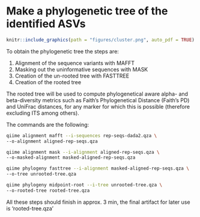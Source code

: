 # Make a phylogenetic tree of the identified ASVs
```r
knitr::include_graphics(path = "figures/cluster.png", auto_pdf = TRUE)
``` 

To obtain the phylogenetic tree the steps are:

1. Alignment of the sequence variants with MAFFT
2. Masking out the uninformative sequences with MASK
3. Creation of the un-rooted tree with FASTTREE
4. Creation of the rooted tree

The rooted tree will be used to compute phylogenetical aware alpha- and beta-diversity metrics such as Faith’s Phylogenetical Distance (Faith’s PD) and UniFrac distances, for any marker for which this is possible (therefore excluding ITS among others).

The commands are the following:

```bash
qiime alignment mafft --i-sequences rep-seqs-dada2.qza \
--o-alignment aligned-rep-seqs.qza

qiime alignment mask --i-alignment aligned-rep-seqs.qza \
--o-masked-alignment masked-aligned-rep-seqs.qza

qiime phylogeny fasttree --i-alignment masked-aligned-rep-seqs.qza \
--o-tree unrooted-tree.qza

qiime phylogeny midpoint-root --i-tree unrooted-tree.qza \
--o-rooted-tree rooted-tree.qza
```

All these steps should finish in approx. 3 min, the final artifact for later use is ‘rooted-tree.qza’ 